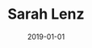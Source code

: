---
title: Sarah Lenz
date: 2019-01-01
description: "A description of the home-page"
headerImage: IMG_4216
---